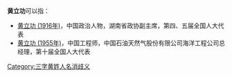 '''黄立功'''可以指：
* [[黄立功_(1916年)|黄立功 (1916年)]]，中国政治人物，湖南省政协副主席，第四、五届全国人大代表
* [[黄立功_(1955年)|黄立功 (1955年)]]，中国工程师，中国石油天然气股份有限公司海洋工程公司总经理，第十届全国人大代表

{{disambig}}

[[Category:三字黄姓人名消歧义|Category:三字黄姓人名消歧义]]
